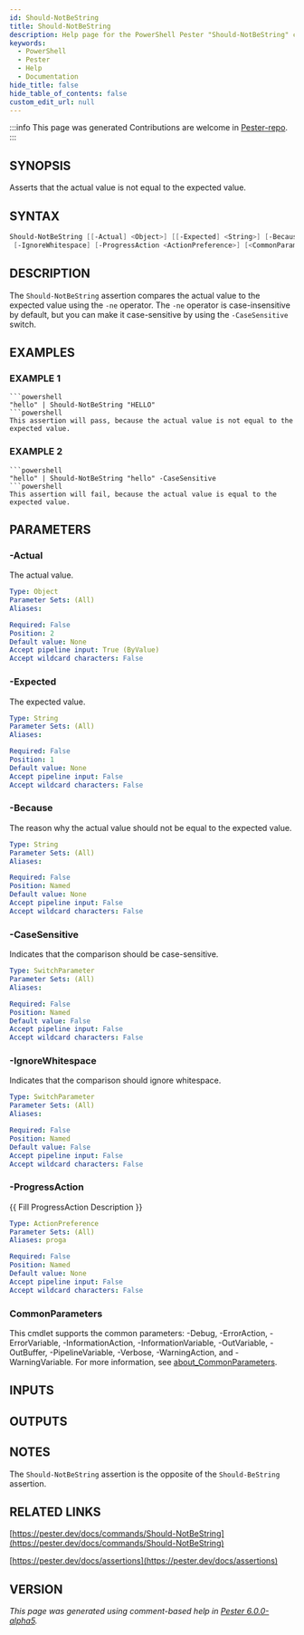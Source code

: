 ```yaml
---
id: Should-NotBeString
title: Should-NotBeString
description: Help page for the PowerShell Pester "Should-NotBeString" command
keywords:
  - PowerShell
  - Pester
  - Help
  - Documentation
hide_title: false
hide_table_of_contents: false
custom_edit_url: null
---
```


:::info This page was generated
Contributions are welcome in [Pester-repo](https://github.com/pester/pester).
:::

## SYNOPSIS

Asserts that the actual value is not equal to the expected value.

## SYNTAX

```powershell
Should-NotBeString [[-Actual] <Object>] [[-Expected] <String>] [-Because <String>] [-CaseSensitive]
 [-IgnoreWhitespace] [-ProgressAction <ActionPreference>] [<CommonParameters>]
```

## DESCRIPTION

The `Should-NotBeString` assertion compares the actual value to the expected value using the `-ne` operator.
The `-ne` operator is case-insensitive by default, but you can make it case-sensitive by using the `-CaseSensitive` switch.

## EXAMPLES

### EXAMPLE 1

```
```powershell
"hello" | Should-NotBeString "HELLO"
```powershell
This assertion will pass, because the actual value is not equal to the expected value.
```

### EXAMPLE 2

```
```powershell
"hello" | Should-NotBeString "hello" -CaseSensitive
```powershell
This assertion will fail, because the actual value is equal to the expected value.
```

## PARAMETERS

### -Actual

The actual value.

```yaml
Type: Object
Parameter Sets: (All)
Aliases:

Required: False
Position: 2
Default value: None
Accept pipeline input: True (ByValue)
Accept wildcard characters: False
```

### -Expected

The expected value.

```yaml
Type: String
Parameter Sets: (All)
Aliases:

Required: False
Position: 1
Default value: None
Accept pipeline input: False
Accept wildcard characters: False
```

### -Because

The reason why the actual value should not be equal to the expected value.

```yaml
Type: String
Parameter Sets: (All)
Aliases:

Required: False
Position: Named
Default value: None
Accept pipeline input: False
Accept wildcard characters: False
```

### -CaseSensitive

Indicates that the comparison should be case-sensitive.

```yaml
Type: SwitchParameter
Parameter Sets: (All)
Aliases:

Required: False
Position: Named
Default value: False
Accept pipeline input: False
Accept wildcard characters: False
```

### -IgnoreWhitespace

Indicates that the comparison should ignore whitespace.

```yaml
Type: SwitchParameter
Parameter Sets: (All)
Aliases:

Required: False
Position: Named
Default value: False
Accept pipeline input: False
Accept wildcard characters: False
```

### -ProgressAction

\{\{ Fill ProgressAction Description \}\}

```yaml
Type: ActionPreference
Parameter Sets: (All)
Aliases: proga

Required: False
Position: Named
Default value: None
Accept pipeline input: False
Accept wildcard characters: False
```

### CommonParameters

This cmdlet supports the common parameters: -Debug, -ErrorAction, -ErrorVariable, -InformationAction, -InformationVariable, -OutVariable, -OutBuffer, -PipelineVariable, -Verbose, -WarningAction, and -WarningVariable. For more information, see [about_CommonParameters](http://go.microsoft.com/fwlink/?LinkID=113216).

## INPUTS

## OUTPUTS

## NOTES

The `Should-NotBeString` assertion is the opposite of the `Should-BeString` assertion.

## RELATED LINKS

[https://pester.dev/docs/commands/Should-NotBeString](https://pester.dev/docs/commands/Should-NotBeString)

[https://pester.dev/docs/assertions](https://pester.dev/docs/assertions)

## VERSION

*This page was generated using comment-based help in [Pester 6.0.0-alpha5](https://github.com/pester/pester).*
